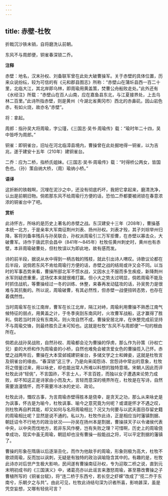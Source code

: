 ```yaml
---
---
---
```

title: 赤壁-杜牧
---

折戟沉沙铁未销，自将磨洗认前朝。

东风不与周郎便，铜雀春深锁二乔。

**注释**

赤壁：地名，汉末孙权、刘备联军曾在此处大破曹操军。关于赤壁的具体位置，历来众说纷纭，较为可信的有《元和郡县图志》所称：“赤壁山在蒲圻县西一百二十里，北临大江，其北岸即乌林，即周瑜用黄盖策，焚曹公舟船败走处。”此外还有《水经注》所载：“赤壁山在百人山南，应在嘉鱼县东北，与江夏接界处，上去乌林二百里。”此诗所指赤壁，则是黄州（今湖北省黄冈市）西北的赤鼻矶，因山岩色赤，有如火烧，故亦名“赤壁”。

将：拿起。

周郎：指孙吴大将周瑜，字公瑾，《三国志·吴书·周瑜传》载：“瑜时年二十四，吴中皆呼为周郎。”

铜雀：即铜雀台，旧址在河北临漳县境内，曹操曾在此处掘地得一铜雀，以为吉兆，遂于建安十五年（210年）建铜雀台。

二乔：应为二桥，指桥氏姐妹。《三国志·吴书·周瑜传》载：“时得桥公两女，皆国色也。（孙）策自纳大桥，（周）瑜纳小桥。”

**语译**

这折断的铁戟啊，沉埋在泥沙之中，还没有彻底朽坏，我把它拿起来，磨清洗净，认出是前朝旧物。倘若那东风不给周瑜行方便的话，恐怕二乔都要被闭锁在春意浓浓的铜雀台中了吧。

**赏析**

此诗怀古，所咏的是历史上著名的赤壁之战。东汉建安十三年（208年），曹操基本统一北方，于是亲率大军南征荆州刘表、扬州孙权。刘表才殁，其子刘琮举州归降，客将刘备率残兵与孙吴联合，孙权派周瑜引三万军拒曹，在赤壁以寡击众，大破曹军。诗作于唐武宗会昌中（841年～845年）杜牧任黄州刺史时，黄州也有赤壁，本非周瑜破曹处，但杜牧误以为即此地，故有感而发。

诗的前半段，据说从水中得到一柄古戟的残枝，就此引出诗人喟叹。诗歌议论都在后半段，说倘若东风不肯给周瑜行方便的话，赤壁之战的结局或许又会不同。以当时的军事态势来看，曹操所部北军不惯水战，又因水土不服而多生疾疫，新降荆州水军则疑虑重重，这场仗本来就很难打赢。但小大之势太过明显，倘若周瑜不能及时抓住战机，等曹操经过一冬的训练、休整，来春再发动猛攻的话，孙吴势力是很难与其抗衡的。所以说，周瑜破曹，有其必然性，但赤壁一战便扭转态势，也存在着偶然性。

当时周瑜军在长江南岸，曹军在长江北岸，隔江对峙，周瑜利用曹操不熟悉江南气候特征的弱点，用黄盖之计，于冬季突刮东南风时，火攻曹军战船，这才赢得了胜利。倘若当时并没有东南风，则火攻自然不成，曹操安居北岸，在休整完成前坚持不与周瑜交锋，则最终胜负正未可知也。这就是杜牧“东风不与周郎便”一句的根由所在。

倘若此战孙吴战败，自然孙权、周瑜都会沦为曹操的俘虏，那么作为孙策（孙权亡兄）妾的大桥和作为周瑜妾的小桥，自然也难免会被贪爱女色的曹操揽入己怀。赤壁之战两年后，曹操在大本营邺城建铜雀台，多储文学之士和婢妾，这就是杜牧言及铜雀台的缘由。“春深锁”这三字，乃是向来闺怨诗、宫怨诗中常出的意象，杜牧将之借鉴过来，用以咏史，却也能出常人所难以料想的独特意境。宋朝人因此而评杜牧此诗“轻佻”，不言国祚，不言士人，不言百姓，而独以女子遭遇来论势力成败，却不知这正是诗家由小而及大，言轻而意深的境界所在，杜牧是在写诗，自然需要浪漫情怀，而不需要冷冰冰的史论、政论。

杜牧此诗，慨叹古事，为言周瑜赤壁得胜本是侥幸，是贪天之功，那么从来咏史是为讽事，怀古是为喻今，杜牧讽事、喻今之意究竟为何呢？或谓是怀才不遇之叹，则杜牧再自矜其能，却又如何与名将周瑜相比？况又为何要与以武夫面目存留史籍的周瑜相比呢？显然是说不通的。私以为，杜牧作此诗，正是相应当时藩镇割据、朝廷诏令不行地方的政治状况——孙吴在扬州本是割据，曹操挟天子以令诸侯代表中央，以中央而伐地方，若非东风作梗，岂有失败之理？可惜啊，历史上的周瑜侥幸成功，现实中虽无周瑜，朝廷却也没有曹操一般能战之将，可以平定割据的藩镇了。

曹操的形象在隋唐以后逐渐丑化，而作为他敌手的周瑜，形象则极为高大，杜牧不歌颂周瑜，反而加以讽刺，无疑是有独特的政治讽喻隐含其中的。有趣的是，杜牧此诗亦对后世产生极大影响，民间遂有曹操南征孙权，专为迎取二桥之说，直到元末明初成书的《三国演义》中，诸葛亮亦以此谣言来激怒周瑜，甚至篡改曹操之子曹植所写的《铜雀台赋》，将“连二桥于东西兮，若长空之虾蝾”改成了“揽二乔于东南兮，乐朝夕之与共”。由此可见，杜牧此诗结句深为识者所喜，影响甚深，虽是凭空妄想，又哪有轻佻可言？